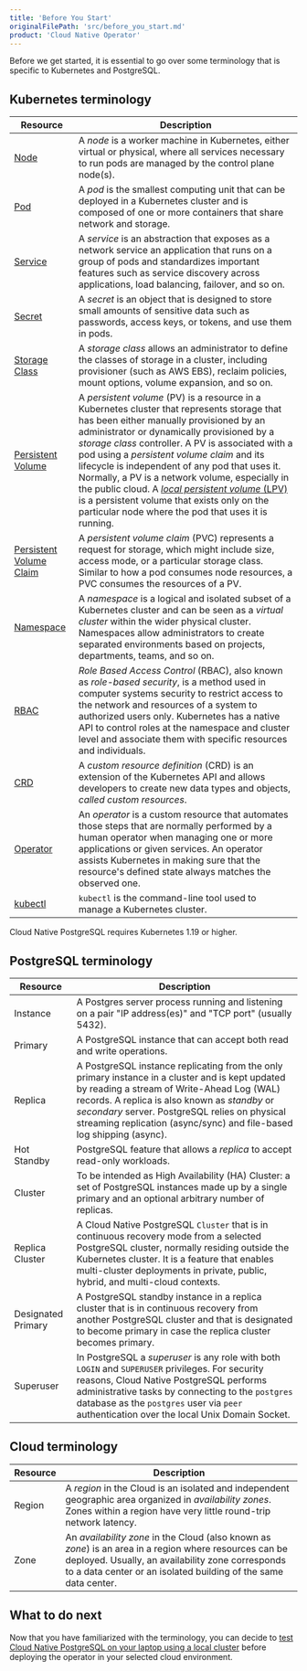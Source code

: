 ```yaml
---
title: 'Before You Start'
originalFilePath: 'src/before_you_start.md'
product: 'Cloud Native Operator'
---
```


Before we get started, it is essential to go over some terminology that is
specific to Kubernetes and PostgreSQL.

## Kubernetes terminology

| Resource                                                                                                          | Description                                                                                                                                                                                                                                                                                                                                                                                                                                                                                                                                                                                                            |
| ----------------------------------------------------------------------------------------------------------------- | ---------------------------------------------------------------------------------------------------------------------------------------------------------------------------------------------------------------------------------------------------------------------------------------------------------------------------------------------------------------------------------------------------------------------------------------------------------------------------------------------------------------------------------------------------------------------------------------------------------------------- |
| [Node](https://kubernetes.io/docs/concepts/architecture/nodes/)                                                   | A *node* is a worker machine in Kubernetes, either virtual or physical, where all services necessary to run pods are managed by the control plane node(s).                                                                                                                                                                                                                                                                                                                                                                                                                                                             |
| [Pod](https://kubernetes.io/docs/concepts/workloads/pods/pod/)                                                    | A *pod* is the smallest computing unit that can be deployed in a Kubernetes cluster and is composed of one or more containers that share network and storage.                                                                                                                                                                                                                                                                                                                                                                                                                                                          |
| [Service](https://kubernetes.io/docs/concepts/services-networking/service/)                                       | A *service* is an abstraction that exposes as a network service an application that runs on a group of pods and standardizes important features such as service discovery across applications, load balancing, failover, and so on.                                                                                                                                                                                                                                                                                                                                                                                    |
| [Secret](https://kubernetes.io/docs/concepts/configuration/secret/)                                               | A *secret* is an object that is designed to store small amounts of sensitive data such as passwords, access keys, or tokens, and use them in pods.                                                                                                                                                                                                                                                                                                                                                                                                                                                                     |
| [Storage Class](https://kubernetes.io/docs/concepts/storage/storage-classes/)                                     | A *storage class* allows an administrator to define the classes of storage in a cluster, including provisioner (such as AWS EBS), reclaim policies, mount options, volume expansion, and so on.                                                                                                                                                                                                                                                                                                                                                                                                                        |
| [Persistent Volume](https://kubernetes.io/docs/concepts/storage/persistent-volumes/)                              | A *persistent volume* (PV) is a resource in a Kubernetes cluster that represents storage that has been either manually provisioned by an administrator or dynamically provisioned by a *storage class* controller. A PV is associated with a pod using a *persistent volume claim* and its lifecycle is independent of any pod that uses it. Normally, a PV is a network volume, especially in the public cloud. A [*local persistent volume* (LPV)](https://kubernetes.io/docs/concepts/storage/volumes/#local) is a persistent volume that exists only on the particular node where the pod that uses it is running. |
| [Persistent Volume Claim](https://kubernetes.io/docs/concepts/storage/persistent-volumes/#persistentvolumeclaims) | A *persistent volume claim* (PVC) represents a request for storage, which might include size, access mode, or a particular storage class. Similar to how a pod consumes node resources, a PVC consumes the resources of a PV.                                                                                                                                                                                                                                                                                                                                                                                          |
| [Namespace](https://kubernetes.io/docs/concepts/overview/working-with-objects/namespaces/)                        | A *namespace* is a logical and isolated subset of a Kubernetes cluster and can be seen as a *virtual cluster* within the wider physical cluster. Namespaces allow administrators to create separated environments based on projects, departments, teams, and so on.                                                                                                                                                                                                                                                                                                                                                    |
| [RBAC](https://kubernetes.io/docs/reference/access-authn-authz/rbac/)                                             | *Role Based Access Control* (RBAC), also known as *role-based security*, is a method used in computer systems security to restrict access to the network and resources of a system to authorized users only. Kubernetes has a native API to control roles at the namespace and cluster level and associate them with specific resources and individuals.                                                                                                                                                                                                                                                               |
| [CRD](https://kubernetes.io/docs/concepts/extend-kubernetes/api-extension/custom-resources/)                      | A *custom resource definition* (CRD) is an extension of the Kubernetes API and allows developers to create new data types and objects, *called custom resources*.                                                                                                                                                                                                                                                                                                                                                                                                                                                      |
| [Operator](https://kubernetes.io/docs/concepts/extend-kubernetes/operator/)                                       | An *operator* is a custom resource that automates those steps that are normally performed by a human operator when managing one or more applications or given services. An operator assists Kubernetes in making sure that the resource's defined state always matches the observed one.                                                                                                                                                                                                                                                                                                                               |
| [kubectl](https://kubernetes.io/docs/reference/kubectl/overview/)                                                 | `kubectl` is the command-line tool used to manage a Kubernetes cluster.                                                                                                                                                                                                                                                                                                                                                                                                                                                                                                                                                |

Cloud Native PostgreSQL requires Kubernetes 1.19 or higher.

## PostgreSQL terminology

| Resource           | Description                                                                                                                                                                                                                                                                                                               |
| ------------------ | ------------------------------------------------------------------------------------------------------------------------------------------------------------------------------------------------------------------------------------------------------------------------------------------------------------------------- |
| Instance           | A Postgres server process running and listening on a pair "IP address(es)" and "TCP port" (usually 5432).                                                                                                                                                                                                                 |
| Primary            | A PostgreSQL instance that can accept both read and write operations.                                                                                                                                                                                                                                                     |
| Replica            | A PostgreSQL instance replicating from the only primary instance in a cluster and is kept updated by reading a stream of Write-Ahead Log (WAL) records. A replica is also known as *standby* or *secondary* server. PostgreSQL relies on physical streaming replication (async/sync) and file-based log shipping (async). |
| Hot Standby        | PostgreSQL feature that allows a *replica* to accept read-only workloads.                                                                                                                                                                                                                                                 |
| Cluster            | To be intended as High Availability (HA) Cluster: a set of PostgreSQL instances made up by a single primary and an optional arbitrary number of replicas.                                                                                                                                                                 |
| Replica Cluster    | A Cloud Native PostgreSQL `Cluster` that is in continuous recovery mode from a selected PostgreSQL cluster, normally residing outside the Kubernetes cluster. It is a feature that enables multi-cluster deployments in private, public, hybrid, and multi-cloud contexts.                                                |
| Designated Primary | A PostgreSQL standby instance in a replica cluster that is in continuous recovery from another PostgreSQL cluster and that is designated to become primary in case the replica cluster becomes primary.                                                                                                                   |
| Superuser          | In PostgreSQL a *superuser* is any role with both `LOGIN` and `SUPERUSER` privileges. For security reasons, Cloud Native PostgreSQL performs administrative tasks by connecting to the `postgres` database as the `postgres` user via `peer` authentication over the local Unix Domain Socket.                            |

## Cloud terminology

| Resource | Description                                                                                                                                                                                                                    |
| -------- | ------------------------------------------------------------------------------------------------------------------------------------------------------------------------------------------------------------------------------ |
| Region   | A *region* in the Cloud is an isolated and independent geographic area organized in *availability zones*. Zones within a region have very little round-trip network latency.                                                   |
| Zone     | An *availability zone* in the Cloud (also known as *zone*) is an area in a region where resources can be deployed. Usually, an availability zone corresponds to a data center or an isolated building of the same data center. |

## What to do next

Now that you have familiarized with the terminology, you can decide to
[test Cloud Native PostgreSQL on your laptop using a local cluster](quickstart.md) before deploying the operator in your selected cloud environment.